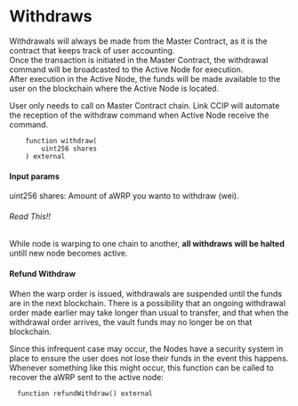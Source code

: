 


# Withdraws

Withdrawals will always be made from the Master Contract, as it is the contract that keeps track of user accounting.  
Once the transaction is initiated in the Master Contract, the withdrawal command will be broadcasted to the Active Node for execution.  
After execution in the Active Node, the funds will be made available to the user on the blockchain where the Active Node is located.

User only needs to call on Master Contract chain. Link CCIP will automate the reception of the withdraw command when Active Node receive the command.

```solidity filename="Master.sol" {}
    function withdraw(
        uint256 shares
    ) external
```

#### Input params

<span className="underline">uint256 shares:</span> Amount of aWRP you wanto to withdraw (wei).  

###### Read This!!

While node is warping to one chain to another, <strong>all withdraws will be halted</strong> untill new node becomes active.

#### Refund Withdraw

When the warp order is issued, withdrawals are suspended until the funds are in the next blockchain. There is a possibility that an ongoing withdrawal order made earlier may take longer than usual to transfer, and that when the withdrawal order arrives, the vault funds may no longer be on that blockchain.

Since this infrequent case may occur, the Nodes have a security system in place to ensure the user does not lose their funds in the event this happens. Whenever something like this might occur, this function can be called to recover the aWRP sent to the active node:

```solidity filename="Node.sol" {}
  function refundWithdraw() external
```


